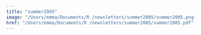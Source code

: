 ```yaml
---
title: "summer2005"
image: "/Users/emma/Documents/R /newsletters/summer2005/summer2005.png"
href: "/Users/emma/Documents/R /newsletters/summer2005/summer2005.pdf"
---
```

